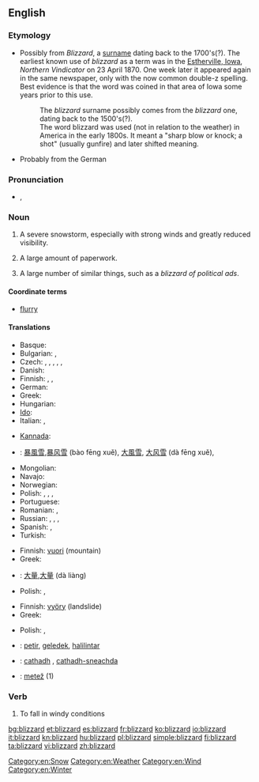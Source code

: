 ==English==

===Etymology===
{{unk.}}
{{rel-top|etymology theories}}
* Possibly from ''Blizzard'', a [[surname]] dating back to the 1700's(?). The earliest known use of ''blizzard'' as a term was in the [[W:Estherville, Iowa|Estherville, Iowa]], ''Northern Vindicator'' on 23 April 1870.  One week later it appeared again in the same newspaper, only with the now common double-z spelling.  Best evidence is that the word was coined in that area of Iowa some years prior to this use.
*: The ''blizzard'' surname possibly comes from the ''blizzard'' one, dating back to the 1500's(?).
*: The word blizzard was used (not in relation to the weather) in America in the early 1800s. It meant a "sharp blow or knock; a shot" (usually gunfire) and later shifted meaning.
* Probably from the German {{term|blitzartig||lang=de|very fast, like a lightning}}
{{rel-bottom}}

===Pronunciation===
* {{IPA|/ˈblɪz.əd/}}, {{X-SAMPA|/"blIz.@d/}}

===Noun===
{{en-noun}}

# A severe snowstorm, especially with strong winds and greatly reduced visibility.
# {{figuratively}} A large amount of paperwork.
# {{figuratively}} A large number of similar things, such as a ''blizzard of political ads''.

====Coordinate terms====
* [[flurry]]

====Translations====
{{trans-top|severe snowstorm}}
* Basque: {{t+|eu|bisuts|xs=Basque}}
* Bulgarian: {{t+|bg|виелица|f}},  {{t-|bg|фъртуна|f}}
* Czech: {{t|cs|blizard|m}}, {{t-|cs|sněhová bouře|f}}, {{t-|cs|sněhová vichřice|f}}, {{t|cs|vánice|f}}, {{t|cs|metelice|f}}, {{t-|cs|chumelenice|f}}
* Danish: {{t-|da|snestorm|c}}
* Finnish: {{t+|fi|myräkkä}}, {{t-|fi|lumimyrsky}}, {{t-|fi|pyry}}
* German: {{t+|de|Schneesturm|m}}
* Greek: {{t+|el|χιονοθύελλα|f|tr=chionothýella}}
* Hungarian: {{t+|hu|hóvihar}}
* [[Ido]]: {{t-|io|nivegoza tempesto|xs=Ido}}
* Italian: {{t|it|tormenta}}, {{t|it|bufera di neve}}
{{trans-mid}}
* [[Kannada]]: {{t+|kn|ಹಿಮಪಾತ|tr=himapāta|sc=Knda|xs=Kannada}}
* {{ttbc|zh}}: [[暴風雪]],[[暴风雪]] (bào fēng xuě), [[大風雪]], [[大风雪]] (dà fēng xuě),
* Mongolian: {{t|mn|цасан шуурга|tr=casan šuurga|sc=Cyrl|xs=Mongolian}}
* Navajo: {{tø|nv|chííl bił hááyoł}}
* Norwegian: {{t|no|snøstorm|m}}
* Polish: {{t|pl|zamieć|f}}, {{t|pl|zadymka|f}}, {{t|pl|śnieżyca|f}}, {{t+|pl|blizzard|m}}
* Portuguese: {{t|pt|nevão|m}}
* Romanian: {{t+|ro|viscol|m}},  {{t+|ro|vifor|m}}
* Russian: {{t+|ru|буран|m|tr=burán}}, {{t|ru|пурга|f|tr=purgá}}, {{t|ru|вьюга|f|tr=v'júga}}, {{t|ru|метель|f|tr=metél'}}
* Spanish: {{t+|es|ventisca|f}},  {{t|es|tempestad de nieve}}
* Turkish: {{t+|tr|tipi}}
{{trans-bottom}}

{{trans-top|figuratively: large amount of paperwork}}
* Finnish: [[vuori]] (mountain)
* Greek: {{t|el|χαρτομάνι|n|tr=chartománi}}
{{trans-mid}}
* {{ttbc|zh}}: [[大量]],[[大量]] (dà liàng)
* Polish: {{t|pl|nawał|m}}, {{t|pl|nawała|f}}
{{trans-bottom}}

{{trans-top|large number of similar things}}
* Finnish: [[vyöry]] (landslide)
* Greek: {{t+|el|θύελλα|f|tr=thýella}}
{{trans-mid}}
* Polish: {{t|pl|nawał|m}}, {{t|pl|nawała|f}}
{{trans-bottom}}

{{checktrans-top}}
* {{ttbc|id}}: [[petir]], [[geledek]], [[halilintar]]
* {{ttbc|gd}}: [[cathadh]] {{m}}, [[cathadh-sneachda]] {{m}}
{{trans-mid}}
* {{ttbc|sl}}: [[metež]] {{m}} (1)
{{trans-bottom}}

===Verb===
{{en-verb}} {{impersonal}}

# {{context|of snow}} To fall in windy conditions

[[Category:en:Snow]]
[[Category:en:Weather]]
[[Category:en:Wind]]
[[Category:en:Winter]]

[[bg:blizzard]]
[[et:blizzard]]
[[es:blizzard]]
[[fr:blizzard]]
[[ko:blizzard]]
[[io:blizzard]]
[[it:blizzard]]
[[kn:blizzard]]
[[hu:blizzard]]
[[pl:blizzard]]
[[simple:blizzard]]
[[fi:blizzard]]
[[ta:blizzard]]
[[vi:blizzard]]
[[zh:blizzard]]